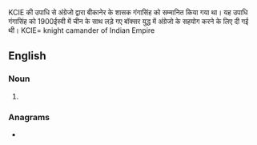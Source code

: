KCIE की उपाधि से अंग्रेजो द्वारा बीकानेर के शासक गंगासिंह को सम्मानित किया गया था।
यह उपाधि गंगासिंह को 1900ईस्वी में चीन के साथ लड़े गए बॉक्सर युद्ध में अंग्रेजो के सहयोग करने के लिए दी गई थी।
KCIE= knight camander of Indian Empire

==English==

===Noun===
{{en-noun|?}}

# {{initialism of|en|[[knight|Knight]] [[commander|Commander]] of the [[Indian]] [[empire|Empire]]}}

===Anagrams===
* {{anagrams|en|a=ceik|Eick|Icke}}